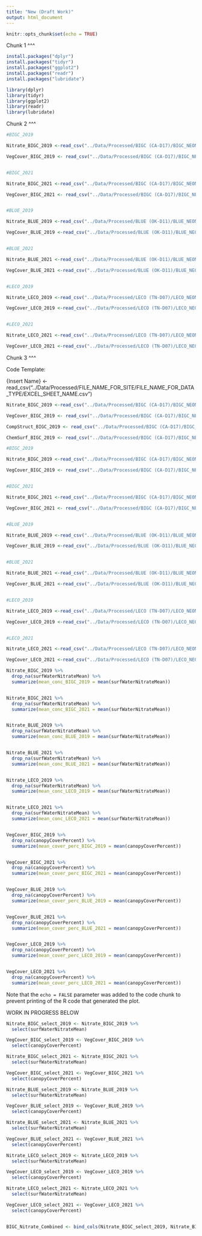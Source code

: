 ```yaml
---
title: "New (Draft Work)"
output: html_document
---
```


```r
knitr::opts_chunk$set(echo = TRUE)
```
Chunk 1 ^^^

```r

install.packages("dplyr")
install.packages("tidyr")
install.packages("ggplot2")
install.packages("readr")
install.packages("lubridate")

library(dplyr)
library(tidyr)
library(ggplot2)
library(readr)
library(lubridate)

```
Chunk 2 ^^^


```r

#BIGC_2019

Nitrate_BIGC_2019 <-read_csv("../Data/Processed/BIGC (CA-D17)/BIGC_NEON_nitrate-surfacewater/NEON.D17.BIGC.DP1.20033.001.102.100.015.NSW_15_minute.2019-07.basic.20221201T190523Z.csv")

VegCover_BIGC_2019 <- read_csv("../Data/Processed/BIGC (CA-D17)/BIGC_NEON_cover-veg-riparian/NEON.D17.BIGC.DP1.20191.001.rip_percentComposition.2019-07.basic.20230112T002213Z.csv")


#BIGC_2021

Nitrate_BIGC_2021 <-read_csv("../Data/Processed/BIGC (CA-D17)/BIGC_NEON_nitrate-surfacewater/NEON.D17.BIGC.DP1.20033.001.102.100.015.NSW_15_minute.2021-08.basic.20221201T175835Z.csv")

VegCover_BIGC_2021 <- read_csv("../Data/Processed/BIGC (CA-D17)/BIGC_NEON_cover-veg-riparian/NEON.D17.BIGC.DP1.20191.001.rip_percentComposition.2021-08.basic.20230112T001807Z.csv")


#BLUE_2019

Nitrate_BLUE_2019 <-read_csv("../Data/Processed/BLUE (OK-D11)/BLUE_NEON_nitrate-surfacewater/NEON.D11.BLUE.DP1.20033.001.112.100.015.NSW_15_minute.2019-06.basic.20221201T045009Z.csv")

VegCover_BLUE_2019 <-read_csv("../Data/Processed/BLUE (OK-D11)/BLUE_NEON_cover-veg-riparian/NEON.D11.BLUE.DP1.20191.001.rip_percentComposition.2019-06.basic.20230112T002006Z.csv")


#BLUE_2021

Nitrate_BLUE_2021 <-read_csv("../Data/Processed/BLUE (OK-D11)/BLUE_NEON_nitrate-surfacewater/NEON.D11.BLUE.DP1.20033.001.112.100.015.NSW_15_minute.2021-06.basic.20221201T013159Z.csv")

VegCover_BLUE_2021 <-read_csv("../Data/Processed/BLUE (OK-D11)/BLUE_NEON_cover-veg-riparian/NEON.D11.BLUE.DP1.20191.001.rip_percentComposition.2021-06.basic.20230112T002305Z.csv")


#LECO_2019

Nitrate_LECO_2019 <-read_csv("../Data/Processed/LECO (TN-D07)/LECO_NEON_nitrate-surfacewater/NEON.D07.LECO.DP1.20033.001.102.100.015.NSW_15_minute.2019-09.basic.20221208T002007Z.csv")

VegCover_LECO_2019 <-read_csv("../Data/Processed/LECO (TN-D07)/LECO_NEON_cover-veg-riparian/NEON.D07.LECO.DP1.20191.001.rip_percentComposition.2019-09.basic.20230112T001930Z.csv")


#LECO_2021

Nitrate_LECO_2021 <-read_csv("../Data/Processed/LECO (TN-D07)/LECO_NEON_nitrate-surfacewater/NEON.D07.LECO.DP1.20033.001.112.100.015.NSW_15_minute.2021-09.basic.20221208T012753Z.csv")

VegCover_LECO_2021 <-read_csv("../Data/Processed/LECO (TN-D07)/LECO_NEON_cover-veg-riparian/NEON.D07.LECO.DP1.20191.001.rip_percentComposition.2021-09.basic.20230112T002003Z.csv")


```
Chunk 3 ^^^









Code Template:

{Insert Name} <-read_csv("../Data/Processed/FILE_NAME_FOR_SITE/FILE_NAME_FOR_DATA_TYPE/EXCEL_SHEET_NAME.csv")


```r

Nitrate_BIGC_2019 <-read_csv("../Data/Processed/BIGC (CA-D17)/BIGC_NEON_nitrate-surfacewater/NEON.D17.BIGC.DP1.20033.001.102.100.015.NSW_15_minute.2019-07.basic.20221201T190523Z.csv")

VegCover_BIGC_2019 <- read_csv("../Data/Processed/BIGC (CA-D17)/BIGC_NEON_cover-veg-riparian/NEON.D17.BIGC.DP1.20191.001.rip_percentComposition.2019-07.basic.20230112T002213Z.csv")

CompStruct_BIGC_2019 <- read_csv("../Data/Processed/BIGC (CA-D17)/BIGC_NEON_comp-struct-riparian/NEON.D17.BIGC.DP1.20275.001.rip_assessment.2019-07.basic.20221128T182237Z.csv")

ChemSurf_BIGC_2019 <- read_csv("../Data/Processed/BIGC (CA-D17)/BIGC_NEON_chem-surfacewater/NEON.D17.BIGC.DP1.20093.001.swc_externalLabDataByAnalyte.2019-07.basic.20221215T171932Z.csv")

```

```r

#BIGC_2019

Nitrate_BIGC_2019 <-read_csv("../Data/Processed/BIGC (CA-D17)/BIGC_NEON_nitrate-surfacewater/NEON.D17.BIGC.DP1.20033.001.102.100.015.NSW_15_minute.2019-07.basic.20221201T190523Z.csv")

VegCover_BIGC_2019 <- read_csv("../Data/Processed/BIGC (CA-D17)/BIGC_NEON_cover-veg-riparian/NEON.D17.BIGC.DP1.20191.001.rip_percentComposition.2019-07.basic.20230112T002213Z.csv")


#BIGC_2021

Nitrate_BIGC_2021 <-read_csv("../Data/Processed/BIGC (CA-D17)/BIGC_NEON_nitrate-surfacewater/NEON.D17.BIGC.DP1.20033.001.102.100.015.NSW_15_minute.2021-08.basic.20221201T175835Z.csv")

VegCover_BIGC_2021 <- read_csv("../Data/Processed/BIGC (CA-D17)/BIGC_NEON_cover-veg-riparian/NEON.D17.BIGC.DP1.20191.001.rip_percentComposition.2021-08.basic.20230112T001807Z.csv")


#BLUE_2019

Nitrate_BLUE_2019 <-read_csv("../Data/Processed/BLUE (OK-D11)/BLUE_NEON_nitrate-surfacewater/NEON.D11.BLUE.DP1.20033.001.112.100.015.NSW_15_minute.2019-06.basic.20221201T045009Z.csv")

VegCover_BLUE_2019 <-read_csv("../Data/Processed/BLUE (OK-D11)/BLUE_NEON_cover-veg-riparian/NEON.D11.BLUE.DP1.20191.001.rip_percentComposition.2019-06.basic.20230112T002006Z.csv")


#BLUE_2021

Nitrate_BLUE_2021 <-read_csv("../Data/Processed/BLUE (OK-D11)/BLUE_NEON_nitrate-surfacewater/NEON.D11.BLUE.DP1.20033.001.112.100.015.NSW_15_minute.2021-06.basic.20221201T013159Z.csv")

VegCover_BLUE_2021 <-read_csv("../Data/Processed/BLUE (OK-D11)/BLUE_NEON_cover-veg-riparian/NEON.D11.BLUE.DP1.20191.001.rip_percentComposition.2021-06.basic.20230112T002305Z.csv")


#LECO_2019

Nitrate_LECO_2019 <-read_csv("../Data/Processed/LECO (TN-D07)/LECO_NEON_nitrate-surfacewater/NEON.D07.LECO.DP1.20033.001.102.100.015.NSW_15_minute.2019-09.basic.20221208T002007Z.csv")

VegCover_LECO_2019 <-read_csv("../Data/Processed/LECO (TN-D07)/LECO_NEON_cover-veg-riparian/NEON.D07.LECO.DP1.20191.001.rip_percentComposition.2019-09.basic.20230112T001930Z.csv")


#LECO_2021

Nitrate_LECO_2021 <-read_csv("../Data/Processed/LECO (TN-D07)/LECO_NEON_nitrate-surfacewater/NEON.D07.LECO.DP1.20033.001.112.100.015.NSW_15_minute.2021-09.basic.20221208T012753Z.csv")

VegCover_LECO_2021 <-read_csv("../Data/Processed/LECO (TN-D07)/LECO_NEON_cover-veg-riparian/NEON.D07.LECO.DP1.20191.001.rip_percentComposition.2021-09.basic.20230112T002003Z.csv")


```



```r

Nitrate_BIGC_2019 %>%
  drop_na(surfWaterNitrateMean) %>% 
  summarize(mean_conc_BIGC_2019 = mean(surfWaterNitrateMean))


Nitrate_BIGC_2021 %>%
  drop_na(surfWaterNitrateMean) %>% 
  summarize(mean_conc_BIGC_2021 = mean(surfWaterNitrateMean))


Nitrate_BLUE_2019 %>%
  drop_na(surfWaterNitrateMean) %>% 
  summarize(mean_conc_BLUE_2019 = mean(surfWaterNitrateMean))


Nitrate_BLUE_2021 %>%
  drop_na(surfWaterNitrateMean) %>% 
  summarize(mean_conc_BLUE_2021 = mean(surfWaterNitrateMean))


Nitrate_LECO_2019 %>%
  drop_na(surfWaterNitrateMean) %>% 
  summarize(mean_conc_LECO_2019 = mean(surfWaterNitrateMean))


Nitrate_LECO_2021 %>%
  drop_na(surfWaterNitrateMean) %>% 
  summarize(mean_conc_LECO_2021 = mean(surfWaterNitrateMean))


VegCover_BIGC_2019 %>%
  drop_na(canopyCoverPercent) %>% 
  summarize(mean_cover_perc_BIGC_2019 = mean(canopyCoverPercent))


VegCover_BIGC_2021 %>%
  drop_na(canopyCoverPercent) %>% 
  summarize(mean_cover_perc_BIGC_2021 = mean(canopyCoverPercent))


VegCover_BLUE_2019 %>%
  drop_na(canopyCoverPercent) %>% 
  summarize(mean_cover_perc_BLUE_2019 = mean(canopyCoverPercent))


VegCover_BLUE_2021 %>%
  drop_na(canopyCoverPercent) %>% 
  summarize(mean_cover_perc_BLUE_2021 = mean(canopyCoverPercent))


VegCover_LECO_2019 %>%
  drop_na(canopyCoverPercent) %>% 
  summarize(mean_cover_perc_LECO_2019 = mean(canopyCoverPercent))


VegCover_LECO_2021 %>%
  drop_na(canopyCoverPercent) %>% 
  summarize(mean_cover_perc_LECO_2021 = mean(canopyCoverPercent))


```

Note that the `echo = FALSE` parameter was added to the code chunk to prevent printing of the R code that generated the plot.




WORK IN PROGRESS BELOW

```r

Nitrate_BIGC_select_2019 <- Nitrate_BIGC_2019 %>% 
  select(surfWaterNitrateMean)

VegCover_BIGC_select_2019 <- VegCover_BIGC_2019 %>% 
  select(canopyCoverPercent)

Nitrate_BIGC_select_2021 <- Nitrate_BIGC_2021 %>% 
  select(surfWaterNitrateMean)

VegCover_BIGC_select_2021 <- VegCover_BIGC_2021 %>% 
  select(canopyCoverPercent)

Nitrate_BLUE_select_2019 <- Nitrate_BLUE_2019 %>% 
  select(surfWaterNitrateMean)

VegCover_BLUE_select_2019 <- VegCover_BLUE_2019 %>% 
  select(canopyCoverPercent)

Nitrate_BLUE_select_2021 <- Nitrate_BLUE_2021 %>% 
  select(surfWaterNitrateMean)

VegCover_BLUE_select_2021 <- VegCover_BLUE_2021 %>% 
  select(canopyCoverPercent)

Nitrate_LECO_select_2019 <- Nitrate_LECO_2019 %>% 
  select(surfWaterNitrateMean)

VegCover_LECO_select_2019 <- VegCover_LECO_2019 %>% 
  select(canopyCoverPercent)

Nitrate_LECO_select_2021 <- Nitrate_LECO_2021 %>% 
  select(surfWaterNitrateMean)

VegCover_LECO_select_2021 <- VegCover_LECO_2021 %>% 
  select(canopyCoverPercent)


BIGC_Nitrate_Combined <- bind_cols(Nitrate_BIGC_select_2019, Nitrate_BIGC_select_2021)

```

